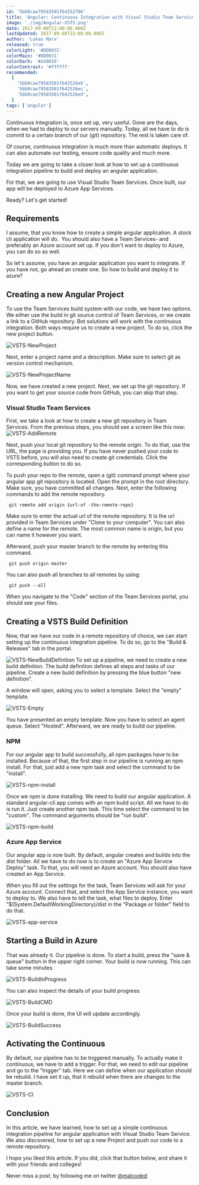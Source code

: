 ```yaml
---
id: '5bb0cae79583501f64252706'
title: 'Angular: Continuous Integration with Visual Studio Team Services'
image: './img/Angular-VSTS.png'
date: 2017-09-08T22:00:00.000Z
lastUpdated: 2017-09-08T22:00:00.000Z
author: 'Lukas Marx'
released: true
colorLight: '#DD0031'
colorMain: '#DD0031'
colorDark: '#a50016'
colorContrast: '#ffffff'
recommended:
  [
    '5bb0cae79583501f642526eb',
    '5bb0cae79583501f642526ec',
    '5bb0cae79583501f642526ed',
  ]
tags: ['angular']
---
```


Continuous Integration is, once set up, very useful. Gone are the days, when we had to deploy to our servers manually. Today, all we have to do is commit to a certain branch of our (git) repository. The rest is taken care of.

Of course, continuous integration is much more than automatic deploys. It can also automate our testing, ensure code quality and much more.

Today we are going to take a closer look at how to set up a continuous integration pipeline to build and deploy an angular application.

For that, we are going to use Visual Studio Team Services. Once built, our app will be deployed to Azure App Services.

Ready? Let's get started!

## Requirements

I assume, that you know how to create a simple angular application. A stock cli application will do. 
You should also have a Team Services- and preferably an Azure account set up. If you don't want to deploy to Azure, you can do so as well.

So let's assume, you have an angular application you want to integrate. If you have not, go ahead an create one. So how to build and deploy it to azure?

## Creating a new Angular Project

To use the Team Services build system with our code, we have two options. We either use the build in git source control of Team Services, or we create a link to a GitHub repository. Bot solutions will work with the continuous integration. Both ways require us to create a new project. To do so, click the new project button.

![VSTS-NewProject](./img/VSTS-NewProject.png)

Next, enter a project name and a description. Make sure to select git as version control mechanism.

![VSTS-NewProjectName](./img/VSTS-NewProjectName.png)

Now, we have created a new project. Next, we set up the git repository. If you want to get your source code from GitHub, you can skip that step.

### Visual Studio Team Services

First, we take a look at how to create a new git repository in Team Services. From the previous steps, you should see a screen like this now:
![VSTS-AddRemote](./img/VSTS-AddRemote.png)

Next, push your local git repository to the remote origin. To do that, use the URL, the page is providing you. If you have never pushed your code to VSTS before, you will also need to create git credentials. Click the corresponding button to do so.

To push your repo to the remote, open a (git) command prompt where your angular app git repository is located. Open the prompt in the root directory. Make sure, you have committed all changes. Next, enter the following commands to add the remote repository.

```undefined title=undefined
 git remote add origin {url-of -the-remote-repo}

```

Make sure to enter the actual url of the remote repository. It is the url provided in Team Services under "Clone to your computer". You can also define a name for the remote. The most common name is origin, but you can name it however you want.

Afterward, push your master branch to the remote by entering this command.

```undefined title=undefined
 git push origin master

```

You can also push all branches to all remotes by using:

```undefined title=undefined
 git push --all

```

When you navigate to the "Code" section of the Team Services portal, you should see your files.

## Creating a VSTS Build Definition

Now, that we have our code in a remote repository of choice, we can start setting up the continuous integration pipeline. To do so, go to the "Build & Releases" tab in the portal.

![VSTS-NewBuildDefinition](./img/VSTS-NewBuildDefinition.png)
To set up a pipeline, we need to create a new build definition. The build definition defines all steps and tasks of our pipeline.
Create a new build definition by pressing the blue button "new definition".

A window will open, asking you to select a template. Select the "empty" template.

![VSTS-Empty](./img/VSTS-Empty.png)

You have presented an empty template. Now you have to select an agent queue. Select "Hosted".
Afterward, we are ready to build our pipeline.

### NPM

For our angular app to build successfully, all npm packages have to be installed. Because of that, the first step in our pipeline is running an npm install. For that, just add a new npm task and select the command to be "install".

![VSTS-npm-install](./img/VSTS-npm-install.png)

Once we npm is done installing. We need to build our angular application. A standard angular-cli app comes with an npm build script. All we have to do is run it. Just create another npm task. This time select the command to be "custom". The command arguments should be "run build".

![VSTS-npm-build](./img/VSTS-npm-build.png)

### Azure App Service

Our angular app is now built. By default, angular creates and builds into the dist folder. All we have to do now is to create an "Azure App Service Deploy" task. To that, you will need an Azure account. You should also have created an App Service.

When you fill out the settings for the task, Team Services will ask for your Azure account. Connect that, and select the App Service instance, you want to deploy to.
We also have to tell the task, what files to deploy. Enter "\$(System.DefaultWorkingDirectory)/dist in the "Package or folder" field to do that.

![VSTS-app-service](./img/VSTS-app-service.png)

## Starting a Build in Azure

That was already it. Our pipeline is done. To start a build, press the "save & queue" button in the upper right corner. Your build is now running. This can take some minutes.

![VSTS-BuildInProgress](./img/VSTS-BuildInProgress.png)

You can also inspect the details of your build progress:

![VSTS-BuildCMD](./img/VSTS-BuildCMD.png)

Once your build is done, the UI will update accordingly.

![VSTS-BuildSuccess](./img/VSTS-BuildSuccess.png)

## Activating the Continuous

By default, our pipeline has to be triggered manually. To actually make it continuous, we have to add a trigger. For that, we need to edit our pipeline and go to the "trigger" tab. Here we can define when our application should be rebuild. I have set it up, that it rebuild when there are changes to the master branch.

![VSTS-CI](./img/VSTS-CI.png)

## Conclusion

In this article, we have learned, how to set up a simple continuous integration pipeline for angular application with Visual Studio Team Service. We also discovered, how to set up a new Project and push our code to a remote repository.

I hope you liked this article. If you did, click that button below, and share it with your friends and colleges!

Never miss a post, by following me on twitter [@malcoded](https://twitter.com/intent/user?screen_name=malcoded).
